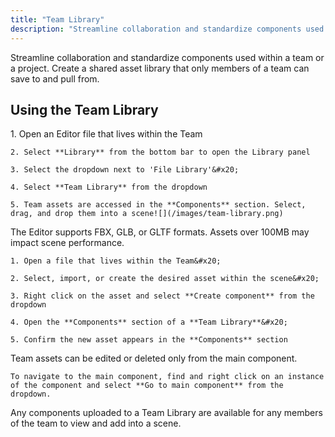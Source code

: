 ```yaml
---
title: "Team Library"
description: "Streamline collaboration and standardize components used within a team or a project. Create a shared asset library that only members of a team can save to and pull from. "
---
```


Streamline collaboration and standardize components used within a team or a project. Create a shared asset library that only members of a team can save to and pull from.&#x20;

## Using the Team Library

<AccordionGroup>
  <Accordion title="Accessing the Team Library" defaultOpen={false}>
    1. Open an Editor file that lives within the Team

    2. Select **Library** from the bottom bar to open the Library panel

    3. Select the dropdown next to 'File Library'&#x20;

    4. Select **Team Library** from the dropdown

    5. Team assets are accessed in the **Components** section. Select, drag, and drop them into a scene![](/images/team-library.png)
  </Accordion>

  <Accordion title="Adding components to the Team Library" defaultOpen={false}>
    The Editor supports FBX, GLB, or GLTF formats. Assets over 100MB may impact scene performance.

    1. Open a file that lives within the Team&#x20;

    2. Select, import, or create the desired asset within the scene&#x20;

    3. Right click on the asset and select **Create component** from the dropdown

    4. Open the **Components** section of a **Team Library**&#x20;

    5. Confirm the new asset appears in the **Components** section
  </Accordion>

  <Accordion title="Managing assets in the Team Library" defaultOpen={false}>
    Team assets can be edited or deleted only from the main component.

    To navigate to the main component, find and right click on an instance of the component and select **Go to main component** from the dropdown.
  </Accordion>

  <Accordion title="Team Library permissions" defaultOpen={false}>
    Any components uploaded to a Team Library are available for any members of the team to view and add into a scene.
  </Accordion>
</AccordionGroup>